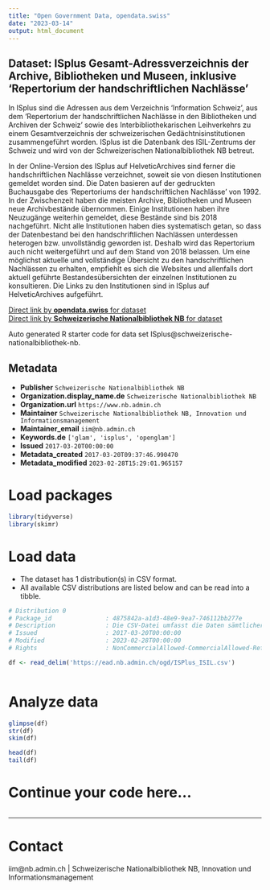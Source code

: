 ```yaml
---
title: "Open Government Data, opendata.swiss"
date: "2023-03-14"
output: html_document
---
```


## Dataset: ISplus Gesamt-Adressverzeichnis der Archive, Bibliotheken und Museen, inklusive 'Repertorium der handschriftlichen Nachlässe'

In ISplus sind die Adressen aus dem Verzeichnis 'Information Schweiz', aus dem 'Repertorium der handschriftlichen Nachlässe in den Bibliotheken und Archiven der Schweiz' sowie des Interbibliothekarischen Leihverkehrs zu einem Gesamtverzeichnis der schweizerischen Gedächtnisinstitutionen zusammengeführt worden. ISplus ist die Datenbank des ISIL-Zentrums der Schweiz und wird von der Schweizerischen Nationalbibliothek NB betreut.  

In der Online-Version des ISplus auf HelveticArchives sind ferner die handschriftlichen Nachlässe verzeichnet, soweit sie von diesen Institutionen gemeldet worden sind. Die Daten basieren auf der gedruckten Buchausgabe des 'Repertoriums der handschriftlichen Nachlässe' von 1992. In der Zwischenzeit haben die meisten Archive, Bibliotheken und Museen neue Archivbestände übernommen. Einige Institutionen haben ihre Neuzugänge weiterhin gemeldet, diese Bestände sind bis 2018 nachgeführt. Nicht alle Institutionen haben dies systematisch getan, so dass der Datenbestand bei den handschriftlichen Nachlässen unterdessen heterogen bzw. unvollständig geworden ist. Deshalb wird das Repertorium auch nicht weitergeführt und auf dem Stand von 2018 belassen. Um eine möglichst aktuelle und vollständige Übersicht zu den handschriftlichen Nachlässen zu erhalten, empfiehlt es sich die Websites und allenfalls dort aktuell geführte Bestandesübersichten der einzelnen Institutionen zu konsultieren. Die Links zu den Institutionen sind in ISplus auf HelveticArchives aufgeführt.

[Direct link by **opendata.swiss** for dataset](https://opendata.swiss/de/dataset/isplus)<br>
[Direct link by **Schweizerische Nationalbibliothek NB** for dataset](https://www.helveticarchives.ch/isplus.aspx)

Auto generated R starter code for data set ISplus@schweizerische-nationalbibliothek-nb.

## Metadata

- **Publisher** `Schweizerische Nationalbibliothek NB`
- **Organization.display_name.de** `Schweizerische Nationalbibliothek NB`
- **Organization.url** `https://www.nb.admin.ch`
- **Maintainer** `Schweizerische Nationalbibliothek NB, Innovation und Informationsmanagement`
- **Maintainer_email** `iim@nb.admin.ch`
- **Keywords.de** `['glam', 'isplus', 'openglam']`
- **Issued** `2017-03-20T00:00:00`
- **Metadata_created** `2017-03-20T09:37:46.990470`
- **Metadata_modified** `2023-02-28T15:29:01.965157`


# Load packages

```r

library(tidyverse)
library(skimr)

```

# Load data

-   The dataset has 1 distribution(s) in CSV format.
-   All available CSV distributions are listed below and can be read into a tibble.

```r

# Distribution 0
# Package_id               : 4875842a-a1d3-48e9-9ea7-746112bb277e
# Description              : Die CSV-Datei umfasst die Daten sämtlicher in ISPlus nachgewiesenen Institutionen.   Sie ist für die Nutzung in Excel optimiert.
# Issued                   : 2017-03-20T00:00:00
# Modified                 : 2023-02-28T00:00:00
# Rights                   : NonCommercialAllowed-CommercialAllowed-ReferenceNotRequired

df <- read_delim('https://ead.nb.admin.ch/ogd/ISPlus_ISIL.csv')



```

# Analyze data

```r

glimpse(df)
str(df)
skim(df)

head(df)
tail(df)

```

# Continue your code here...

```r

```

------------------------------------------------------------------------

# Contact

iim@nb.admin.ch | Schweizerische Nationalbibliothek NB, Innovation und Informationsmanagement
